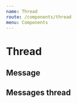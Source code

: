 ```yaml
---
name: Thread
route: /components/thread
menu: Components
---
```



# Thread

## Message

<Playground>
  <Message
    img="https://upload.wikimedia.org/wikipedia/en/9/9b/Luke_Skywalker.png"
    name="Luke Skywalker"
    content="May the force be with you"
    date={new Date()}
  />
</Playground>

## Messages thread

<Playground>
  <Thread
    messages={[
      {
        id: 'message1',
        name: 'Luke Skywalker',
        content: 'May the force be with you',
        date: new Date(),
        img: 'https://upload.wikimedia.org/wikipedia/en/9/9b/Luke_Skywalker.png',
      },
      {
        id: 'message2',
        name: 'Darth Vader',
        content: 'Luke, I am your father',
        date: new Date(),
        img: 'https://upload.wikimedia.org/wikipedia/en/7/76/Darth_Vader.jpg',
      },
      {
        id: 'message3',
        name: 'Luke Skywalker',
        content: 'Noooooooooooo !!!!!',
        date: new Date(),
        img: 'https://upload.wikimedia.org/wikipedia/en/9/9b/Luke_Skywalker.png',
      },
    ]}
  />
</Playground>
